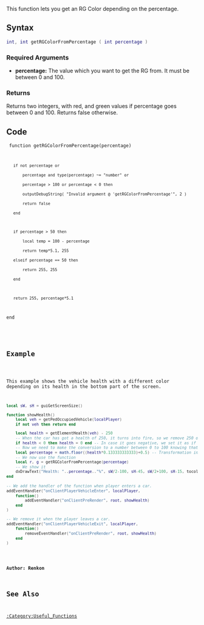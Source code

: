 
{{Useful Function}}
This function lets you get an RG Color depending on the percentage.

==Syntax== 
<syntaxhighlight lang="lua">
int, int getRGColorFromPercentage ( int percentage )
</syntaxhighlight> 

===Required Arguments=== 
*'''percentage:''' The value which you want to get the RG from. It must be between 0 and 100.

===Returns===
Returns two integers, with red, and green values if percentage goes between 0 and 100. Returns false otherwise.

==Code==
<section name="Server/Client-Side Script" class="both" show="true">
<code>
function getRGColorFromPercentage(percentage)
	if not percentage or
		percentage and type(percentage) ~= "number" or
		percentage > 100 or percentage < 0 then
		outputDebugString( "Invalid argument @ 'getRGColorFromPercentage'", 2 )
		return false
	end

	if percentage > 50 then
		local temp = 100 - percentage
		return temp*5.1, 255
	elseif percentage == 50 then
		return 255, 255
	end
	
	return 255, percentage*5.1
end
</syntaxhighlight>
</section>

==Example==
<section name="Client-Side Example" class="client" show="true">
This example shows the vehicle health with a different color depending on its health in the bottom part of the screen.
<syntaxhighlight lang="lua">
local sW, sH = guiGetScreenSize()

function showHealth()
	local veh = getPedOccupiedVehicle(localPlayer)
	if not veh then return end

	local health = getElementHealth(veh) - 250
	-- When the car has got a health of 250, it turns into fire, so we remove 250 of the original health in order not to take it into account.
	if health < 0 then health = 0 end -- In case it goes negative, we set it as if it were 0.
	-- Now we need to make the conversion to a number between 0 to 100 knowing that health goes from 0 to 750.
	local percentage = math.floor((health*0.133333333333)+0.5) -- Transformation into percentage.
	-- We now use the function
	local r, g = getRGColorFromPercentage(percentage)
	-- We show it
	dxDrawText("Health: "..percentage.."%", sW/2-100, sH-45, sW/2+100, sH-15, tocolor(r, g, 0, 255), 1, "default", "center", "center")
end
 
-- We add the handler of the function when player enters a car.
addEventHandler("onClientPlayerVehicleEnter", localPlayer, 
	function()
		addEventHandler("onClientPreRender", root, showHealth)
	end
)

-- We remove it when the player leaves a car.
addEventHandler("onClientPlayerVehicleExit", localPlayer, 
	function()
		removeEventHandler("onClientPreRender", root, showHealth)
	end
)
</syntaxhighlight>
</section>

'''Author: Renkon'''

==See Also==
{{Useful_Functions}}
[[/:Category:Useful_Functions.md|:Category:Useful_Functions]]